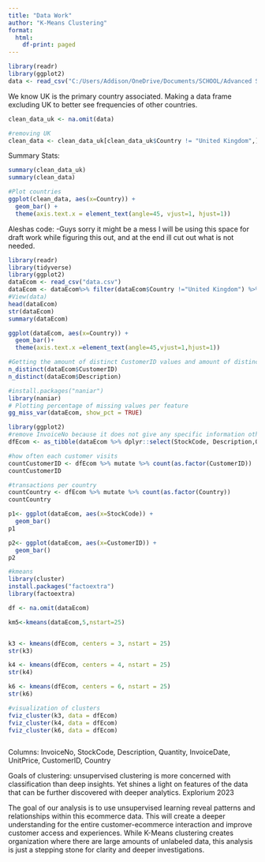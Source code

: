 ```yaml
---
title: "Data Work"
author: "K-Means Clustering"
format: 
  html:
    df-print: paged
---
```


```r
library(readr)
library(ggplot2)
data <- read_csv("C:/Users/Addison/OneDrive/Documents/SCHOOL/Advanced Statistical Modeling/data.csv")
```

We know UK is the primary country associated. Making a data frame excluding UK to better see frequencies of other countries.

```r

clean_data_uk <- na.omit(data)

#removing UK
clean_data <- clean_data_uk[clean_data_uk$Country != "United Kingdom",]
```

Summary Stats:

```r
summary(clean_data_uk)
summary(clean_data)

#Plot countries
ggplot(clean_data, aes(x=Country)) +
  geom_bar() +
  theme(axis.text.x = element_text(angle=45, vjust=1, hjust=1))
```


Aleshas code:
-Guys sorry it might be a mess I will be using this space for draft work while figuring this out, and at the end ill cut out what is not needed. 
```r
library(readr)
library(tidyverse)
library(ggplot2)
dataEcom <- read_csv("data.csv")
dataEcom <- dataEcom%>% filter(dataEcom$Country !="United Kingdom") %>% drop_na()
#View(data)
head(dataEcom)
str(dataEcom)
summary(dataEcom)

ggplot(dataEcom, aes(x=Country)) +
  geom_bar()+
  theme(axis.text.x =element_text(angle=45,vjust=1,hjust=1))

#Getting the amount of distinct CustomerID values and amount of distinct Descriptions
n_distinct(dataEcom$CustomerID)
n_distinct(dataEcom$Description)

#install.packages("naniar")
library(naniar)
# Plotting percentage of missing values per feature
gg_miss_var(dataEcom, show_pct = TRUE)

library(ggplot2)
#remove InvoiceNo because it does not give any specific information other than identifies/labels a transaction.
dfEcom <- as_tibble(dataEcom %>% dplyr::select(StockCode, Description,Quantity, InvoiceDate, UnitPrice, CustomerID, Country))%>% drop_na()

#how often each customer visits
countCustomerID <- dfEcom %>% mutate %>% count(as.factor(CustomerID))
countCustomerID

#transactions per country
countCountry <- dfEcom %>% mutate %>% count(as.factor(Country))
countCountry

p1<- ggplot(dataEcom, aes(x=StockCode)) +
  geom_bar()
p1

p2<- ggplot(dataEcom, aes(x=CustomerID)) +
  geom_bar()
p2

#kmeans
library(cluster)
install.packages("factoextra")
library(factoextra)

df <- na.omit(dataEcom)

km5<-kmeans(dataEcom,5,nstart=25)


k3 <- kmeans(dfEcom, centers = 3, nstart = 25)
str(k3)

k4 <- kmeans(dfEcom, centers = 4, nstart = 25)
str(k4)

k6 <- kmeans(dfEcom, centers = 6, nstart = 25)
str(k6)

#visualization of clusters
fviz_cluster(k3, data = dfEcom)
fviz_cluster(k4, data = dfEcom)
fviz_cluster(k6, data = dfEcom)



```

Columns: InvoiceNo, StockCode, Description, Quantity, InvoiceDate, UnitPrice, CustomerID, Country


Goals of clustering: unsupervised clustering is more concerned with classification than deep insights. Yet shines a light on features of the data that can be further discovered with deeper analytics. Explorium 2023

The goal of our analysis is to use unsupervised learning reveal patterns and relationships within this ecommerce data. This will create a deeper understanding for the entire customer-ecommerce interaction and improve customer access and experiences. While K-Means clustering creates organization where there are large amounts of unlabeled data, this analysis is just a stepping stone for clarity and deeper investigations.
